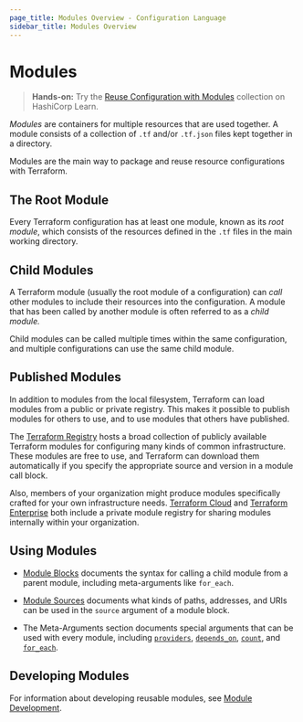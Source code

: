 ```yaml
---
page_title: Modules Overview - Configuration Language
sidebar_title: Modules Overview
---
```


# Modules

> **Hands-on:** Try the [Reuse Configuration with Modules](https://learn.hashicorp.com/collections/terraform/modules?utm_source=WEBSITE&utm_medium=WEB_IO&utm_offer=ARTICLE_PAGE&utm_content=DOCS) collection on HashiCorp Learn.

_Modules_ are containers for multiple resources that are used together. A module
consists of a collection of `.tf` and/or `.tf.json` files kept together in a
directory.

Modules are the main way to package and reuse resource configurations with
Terraform.

## The Root Module

Every Terraform configuration has at least one module, known as its
_root module_, which consists of the resources defined in the `.tf` files in
the main working directory.

## Child Modules

A Terraform module (usually the root module of a configuration) can _call_ other
modules to include their resources into the configuration. A module that has
been called by another module is often referred to as a _child module._

Child modules can be called multiple times within the same configuration, and
multiple configurations can use the same child module.

## Published Modules

In addition to modules from the local filesystem, Terraform can load modules
from a public or private registry. This makes it possible to publish modules for
others to use, and to use modules that others have published.

The [Terraform Registry](https://registry.terraform.io/browse/modules) hosts a
broad collection of publicly available Terraform modules for configuring many
kinds of common infrastructure. These modules are free to use, and Terraform can
download them automatically if you specify the appropriate source and version in
a module call block.

Also, members of your organization might produce modules specifically crafted
for your own infrastructure needs. [Terraform Cloud](/cloud-docs) and
[Terraform Enterprise](/enterprise) both include a private
module registry for sharing modules internally within your organization.

## Using Modules

- [Module Blocks](/language/modules/syntax) documents the syntax for
  calling a child module from a parent module, including meta-arguments like
  `for_each`.

- [Module Sources](/language/modules/sources) documents what kinds of paths,
  addresses, and URIs can be used in the `source` argument of a module block.

- The Meta-Arguments section documents special arguments that can be used with
  every module, including
  [`providers`](/language/meta-arguments/module-providers),
  [`depends_on`](/language/meta-arguments/depends_on),
  [`count`](/language/meta-arguments/count),
  and [`for_each`](/language/meta-arguments/for_each).

## Developing Modules

For information about developing reusable modules, see
[Module Development](/language/modules/develop).
